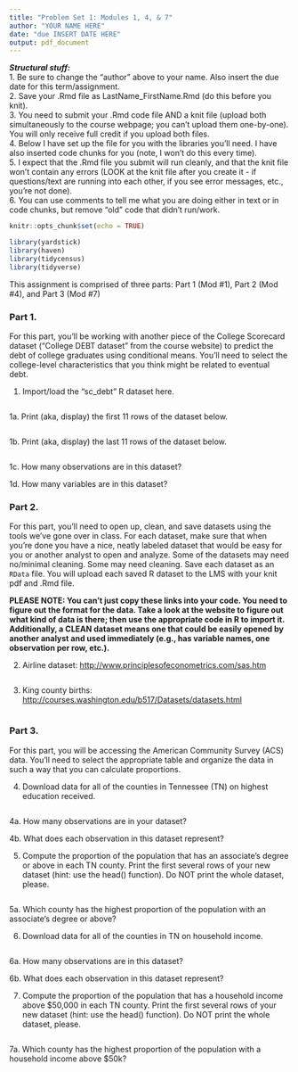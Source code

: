 ---
title: "Problem Set 1: Modules 1, 4, & 7"
author: "YOUR NAME HERE"
date: "due INSERT DATE HERE"
output: pdf_document
---

***Structural stuff:***      
1. Be sure to change the "author" above to your name. Also insert the due date for this term/assignment.    
2. Save your .Rmd file as LastName_FirstName.Rmd (do this before you knit).    
3. You need to submit your .Rmd code file AND a knit file (upload both simultaneously to the course webpage; you can't upload them one-by-one). You will only receive full credit if you upload both files.    
4. Below I have set up the file for you with the libraries you'll need. I have also inserted code chunks for you (note, I won't do this every time).        
5. I expect that the .Rmd file you submit will run cleanly, and that the knit file won't contain any errors (LOOK at the knit file after you create it - if questions/text are running into each other, if you see error messages, etc., you're not done).      
6. You can use comments to tell me what you are doing either in text or in code chunks, but remove "old" code that didn't run/work.      

```{r}
knitr::opts_chunk$set(echo = TRUE)

library(yardstick)
library(haven)
library(tidycensus)
library(tidyverse)
```

This assignment is comprised of three parts: Part 1 (Mod #1), Part 2 (Mod #4), and Part 3 (Mod #7)

### Part 1.

For this part, you'll be working with another piece of the College Scorecard dataset ("College DEBT dataset" from the course website) to predict the debt of college graduates using conditional means. You'll need to select the college-level characteristics that you think might be related to eventual debt.  

1. Import/load the "sc_debt" R dataset here. 
```{r}

```

1a. Print (aka, display) the first 11 rows of the dataset below.
```{r}

```

1b. Print (aka, display) the last 11 rows of the dataset below.
```{r}

```

1c. How many observations are in this dataset? 




1d. How many variables are in this dataset? 

### Part 2. 

For this part, you'll need to open up, clean, and save datasets using the tools we've gone over in class. For each dataset, make sure that when you're done you have a nice, neatly labeled dataset that would be easy for you or another analyst to open and analyze. Some of the datasets may need no/minimal cleaning. Some may need cleaning. Save each dataset as an `RData` file. You will upload each saved R dataset to the LMS with your knit pdf and .Rmd file. 

**PLEASE NOTE: You can't just copy these links into your code. You need to figure out the format for the data. Take a look at the website to figure out what kind of data is there; then use the appropriate code in R to import it. Additionally, a CLEAN dataset means one that could be easily opened by another analyst and used immediately (e.g., has variable names, one observation per row, etc.).**

2. Airline dataset: 
[http://www.principlesofeconometrics.com/sas.htm]()
```{r}

```

3. King county births: 
[http://courses.washington.edu/b517/Datasets/datasets.html]() 
```{r}

```


### Part 3. 

For this part, you will be accessing the American Community Survey (ACS) data. You’ll need to select the appropriate table and organize the data in such a way that you can calculate proportions.

4. Download data for all of the counties in Tennessee (TN) on highest education received.
```{r}

```

4a. How many observations are in your dataset? 

4b. What does each observation in this dataset represent? 


5. Compute the proportion of the population that has an associate’s degree or above in each TN county. Print the first several rows of your new dataset (hint: use the head() function). Do NOT print the whole dataset, please.
```{r}

```

5a. Which county has the highest proportion of the population with an associate's degree or above? 


6. Download data for all of the counties in TN on household income.
```{r}

```

6a. How many observations are in this dataset?


6b. What does each observation in this dataset represent?


7. Compute the proportion of the population that has a household income above $50,000 in each TN county. Print the first several rows of your new dataset (hint: use the head() function). Do NOT print the whole dataset, please.
```{r}

```

7a. Which county has the highest proportion of the population with a household income above $50k? 
